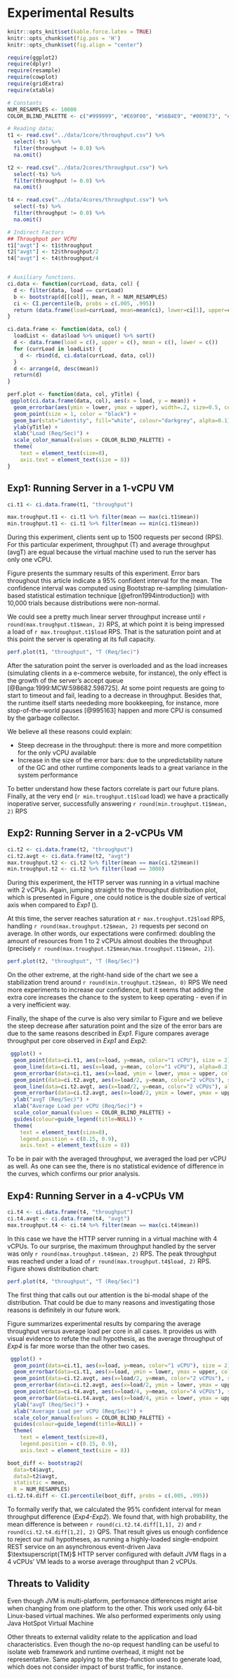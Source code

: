 # Experimental Results {#sec:results}

```r
knitr::opts_knit$set(kable.force.latex = TRUE)
knitr::opts_chunk$set(fig.pos = 'H')
knitr::opts_chunk$set(fig.align = "center")

require(ggplot2)
require(dplyr)
require(resample)
require(cowplot)
require(gridExtra)
require(xtable)
```

```r
# Constants
NUM_RESAMPLES <- 10000
COLOR_BLIND_PALETTE <- c("#999999", "#E69F00", "#56B4E9", "#009E73", "#F0E442", "#0072B2", "#D55E00", "#CC79A7")

# Reading data;
t1 <- read.csv("../data/1core/throughput.csv") %>%
  select(-ts) %>%
  filter(throughput != 0.0) %>%
  na.omit()

t2 <- read.csv("../data/2cores/throughput.csv") %>%
  select(-ts) %>%
  filter(throughput != 0.0) %>%
  na.omit()

t4 <- read.csv("../data/4cores/throughput.csv") %>%
  select(-ts) %>%
  filter(throughput != 0.0) %>%
  na.omit()

# Indirect Factors
## Throughput per VCPU
t1["avgt"] <- t1$throughput
t2["avgt"] <- t2$throughput/2
t4["avgt"] <- t4$throughput/4


# Auxiliary functions.
ci.data <- function(currLoad, data, col) {
  d <- filter(data, load == currLoad)
  b <- bootstrap(d[[col]], mean, R = NUM_RESAMPLES)
  ci <- CI.percentile(b, probs = c(.005, .995))
  return (data.frame(load=currLoad, mean=mean(ci), lower=ci[1], upper=ci[2]))
}

ci.data.frame <- function(data, col) {
  loadList <- data$load %>% unique() %>% sort()
  d <- data.frame(load = c(), upper = c(), mean = c(), lower = c())
  for (currLoad in loadList) {
    d <- rbind(d, ci.data(currLoad, data, col))
  }
  d <- arrange(d, desc(mean))
  return(d)
}

perf.plot <- function(data, col, yTitle) {
 ggplot(ci.data.frame(data, col), aes(x = load, y = mean)) +
  geom_errorbar(aes(ymin = lower, ymax = upper), width=.2, size=0.5, color = "darkblue")+
  geom_point(size = 1, color = "black") +
  geom_bar(stat="identity", fill="white", colour="darkgrey", alpha=0.1) +
  ylab(yTitle) +
  xlab("Load (Req/Sec)") +
  scale_color_manual(values = COLOR_BLIND_PALETTE) +
  theme(
    text = element_text(size=8),
    axis.text = element_text(size = 8))
}
```
## Exp1: Running Server in a 1-vCPU VM

<!-- The result set summary for *Exp1* is shown bellow: -->

<!-- ```{r, t1_sum, comment=NA, results='asis'} -->
<!-- # align param must have an extra col for the row.id, if it is the case. -->
<!-- t1_aux <- t1 -->
<!-- colnames(t1_aux) <- c("Load", "Throughput", "avgT") -->
<!-- print.xtable(xtable(summary(t1_aux), caption = "Exp1 results summary.", align = "llll"), -->
<!--              comment = FALSE, -->
<!--              floating = TRUE, -->
<!--              type = "latex", -->
<!--              table.placement = "H", -->
<!--              include.rownames=FALSE, -->
<!--              hline.after = FALSE) -->
<!-- ``` -->

```r
ci.t1 <- ci.data.frame(t1, "throughput")

max.troughput.t1 <- ci.t1 %>% filter(mean == max(ci.t1$mean))
min.troughput.t1 <- ci.t1 %>% filter(mean == min(ci.t1$mean))
```

During this experiment, clients sent up to 1500 requests per second (RPS).
For this particular experiment, throughput (T) and average throughput (avgT) are
equal because the virtual machine used to run the server has only one vCPU. 

Figure \ref{fig:t1_plot} presents the summary results of this experiment. 
Error bars throughout this article indicate a 95\% confident interval for the mean.
The confidence interval was computed using Bootstrap re-sampling (simulation-based
statistical estimation technique [@efron1994introduction]) with 10,000 trials
because distributions were non-normal.

We could see a pretty much linear server throughput increase until
`r round(max.troughput.t1$mean, 2)` RPS, at which point it is being impressed 
a load of `r max.troughput.t1$load` RPS. That is the saturation point and at this
point the server is operating at its full capacity.

```r
perf.plot(t1, "throughput", "T (Req/Sec)")
```

After the saturation point the server is overloaded and as the load increases 
(simulating clients in a e-commerce website, for instance), the only
effect is the growth of the server's accept queue [@Banga:1999:MCW:598682.598725].
At some point requests are going to start to timeout and fail, leading to a decrease in throughput. Besides that, the runtime itself starts neededing more
bookkeeping, for instance, more stop-of-the-world pauses [@995163] happen and 
more CPU is consumed by the garbage collector.

We believe all these reasons could explain:

* Steep decrease in the throughput: there is more and more competition for the
only vCPU available
* Increase in the size of the error bars: due to the unpredictability nature of
the GC and other runtime components leads to a great variance in the system performance

To better understand how these factors correlate is part our future plans. Finally, at the very end (`r min.troughput.t1$load` load) we have a practically inoperative server, successfully answering `r round(min.troughput.t1$mean, 2)` RPS

## Exp2: Running Server in a 2-vCPUs VM

```r
ci.t2 <- ci.data.frame(t2, "throughput")
ci.t2.avgt <- ci.data.frame(t2, "avgt")
max.troughput.t2 <- ci.t2 %>% filter(mean == max(ci.t2$mean))
min.troughput.t2 <- ci.t2 %>% filter(load == 3000)
```

During this experiment, the HTTP server was running in a virtual machine with 2 vCPUs.
Again, jumping straight to the throughput distribution plot, which is presented
in Figure \ref{fig:t2_plot}, one could notice is the double size of vertical
axis when compared to *Exp1* (\ref{fig:t1_plot}).

At this time, the server reaches saturation at `r max.troughput.t2$load`
RPS, handling `r round(max.troughput.t2$mean, 2)` requests per second on average.
In other words, our expectations were confirmed: doubling the amount of resources
from 1 to 2 vCPUs almost doubles the throughput (precisely  `r round(max.troughput.t2$mean/max.troughput.t1$mean, 2)`).

```r
perf.plot(t2, "throughput", "T (Req/Sec)")
```

On the other extreme, at the right-hand side of the chart we see a stabilization
trend around `r round(min.troughput.t2$mean, 0)` RPS We need more experiments to
increase our confidence, but it seems that adding the extra core increases the
chance to the system to keep operating - even if in a very inefficient way.

Finally, the shape of the curve is also very similar to Figure \ref{fig:t1_plot} and we
believe the steep decrease after saturation point and the size of the error bars
are due to the same reasons described in *Exp1*. Figure \ref{fig:t1t2_plot} compares
average throughput per core observed in *Exp1* and *Exp2*:

```r
 ggplot() +
  geom_point(data=ci.t1, aes(x=load, y=mean, color="1 vCPU"), size = 2) +
  geom_line(data=ci.t1, aes(x=load, y=mean, color="1 vCPU"), alpha=0.2, color = "darkgrey") +
  geom_errorbar(data=ci.t1, aes(x=load, ymin = lower, ymax = upper, color="1 vCPU"), width=.2, size=0.5)+
  geom_point(data=ci.t2.avgt, aes(x=load/2, y=mean, color="2 vCPUs"), size = 2) +
  geom_line(data=ci.t2.avgt, aes(x=load/2, y=mean, color="2 vCPUs"), alpha=0.1) +
  geom_errorbar(data=ci.t2.avgt, aes(x=load/2, ymin = lower, ymax = upper, color="2 vCPUs"), width=.2, size=0.5)+
  ylab("avgT (Req/Sec)") +
  xlab("Average Load per vCPU (Req/Sec)") +
  scale_color_manual(values = COLOR_BLIND_PALETTE) +
  guides(colour=guide_legend(title=NULL)) +
  theme(
    text = element_text(size=8),
    legend.position = c(0.15, 0.9),
    axis.text = element_text(size = 8))
```

To be in pair with the averaged throughput, we averaged the load per vCPU as well.
As one can see the, there is no statistical evidence of difference in the curves,
which confirms our prior analysis.

## Exp4: Running Server in a 4-vCPUs VM

```r
ci.t4 <- ci.data.frame(t4, "throughput")
ci.t4.avgt <- ci.data.frame(t4, "avgt")
max.troughput.t4 <- ci.t4 %>% filter(mean == max(ci.t4$mean))
```

In this case we have the HTTP server running in a virtual machine with 4 vCPUs.
To our surprise, the maximum throughput handled by the server was only 
`r round(max.troughput.t4$mean, 2)` RPS. The peak throughput was reached under a 
load of `r round(max.troughput.t4$load, 2)` RPS. Figure \ref{fig:t4_plot} shows
distribution chart:

```r
perf.plot(t4, "throughput", "T (Req/Sec)")
```

The first thing that calls out our attention is the bi-modal shape of the
distribution.  That could be due to many reasons and investigating those
reasons is definitely in our future work.

Figure \ref{fig:t4avgt_plot} summarizes experimental results by comparing the
average throughput versus average load per core in all cases. It provides us
with visual evidence to refute the null hypothesis, as the average throughput of
*Exp4* is far more worse than the other two cases. 

```r
 ggplot() +
  geom_point(data=ci.t1, aes(x=load, y=mean, color="1 vCPU"), size = 2) +
  geom_errorbar(data=ci.t1, aes(x=load, ymin = lower, ymax = upper, color="1 vCPU"), width=.2, size=0.5)+
  geom_point(data=ci.t2.avgt, aes(x=load/2, y=mean, color="2 vCPUs"), size = 2) +
  geom_errorbar(data=ci.t2.avgt, aes(x=load/2, ymin = lower, ymax = upper, color="1 vCPU"), width=.2, size=0.5)+
  geom_point(data=ci.t4.avgt, aes(x=load/4, y=mean, color="4 vCPUs"), size = 2) +
  geom_errorbar(data=ci.t4.avgt, aes(x=load/4, ymin = lower, ymax = upper, color="4 vCPUs"), width=.2, size=0.5)+
  ylab("avgT (Req/Sec)") +
  xlab("Average Load per vCPU (Req/Sec)") +
  scale_color_manual(values = COLOR_BLIND_PALETTE) +
  guides(colour=guide_legend(title=NULL)) +
  theme(
    text = element_text(size=8),
    legend.position = c(0.15, 0.9),
    axis.text = element_text(size = 8))
```

```r
boot_diff <- bootstrap2(
  data=t4$avgt,
  data2=t2$avgt,
  statistic = mean,
  R = NUM_RESAMPLES)
ci.t2.t4.diff <- CI.percentile(boot_diff, probs = c(.005, .995))
```

To formally verify that, we calculated the 95\% confident interval for mean 
throughput difference (*Exp4-Exp2*). We found that, with high probability, the 
mean difference is between `r round(ci.t2.t4.diff[1,1], 2)` and 
`r round(ci.t2.t4.diff[1,2], 2)` QPS. That result gives us enough confidence to
reject our null hypotheses, as running a highly-loaded
single-endpoint REST  service on an asynchronous event-driven Java
$\textsuperscript{TM}$  HTTP server  configured with default JVM flags in a 4
vCPUs' VM leads to a worse average  throughput than 2 vCPUs.

## Threats to Validity

Even though JVM is multi-platform, performance differences might arise when
changing from one platform to the other. This work used only 64-bit Linux-based
virtual machines. We also performed experiments only using Java HotSpot Virtual
Machine

Other threats to external validity relate to the application and load characteristics.
Even though the no-op request handling can be useful to isolate web framework and
runtime overhead, it might not be representative. Same applying to the step-function
used to generate load, which does not consider impact of burst traffic, for instance.